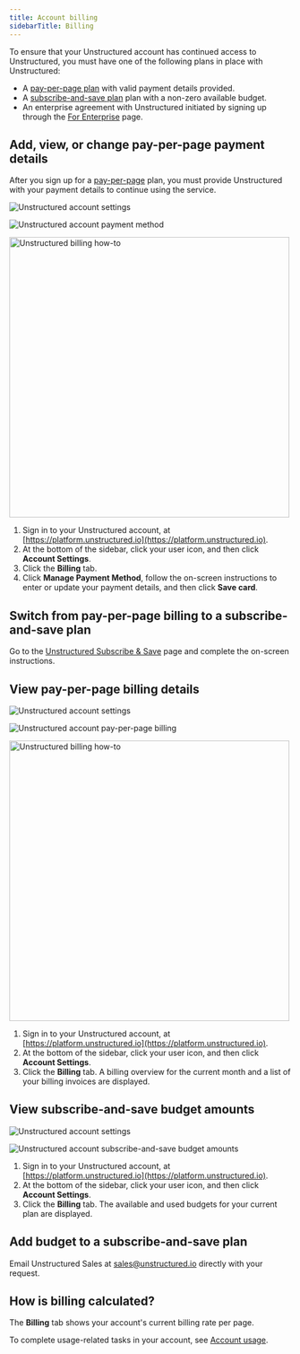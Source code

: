 ```yaml
---
title: Account billing
sidebarTitle: Billing
---
```


To ensure that your Unstructured account has continued access to Unstructured, you must have one of the following plans in place with Unstructured:

- A [pay-per-page plan](https://unstructured.io/developers#get-started) with valid payment details provided.
- A [subscribe-and-save plan](https://unstructured.io/subscribeandsave) plan with a non-zero available budget.
- An enterprise agreement with Unstructured initiated by signing up through the [For Enterprise](https://unstructured.io/enterprise) page.


<EnterpriseSelfHostedDifferences />

## Add, view, or change pay-per-page payment details

After you sign up for a [pay-per-page](https://unstructured.io/developers#get-started) plan, 
you must provide Unstructured with your payment details to continue using the service.

![Unstructured account settings](/img/ui/AccountSettings.png)

![Unstructured account payment method](/img/ui/AccountBillingPaymentMethod.png)

<img src="https://unstructured-tech-docs.s3.amazonaws.com/Unstructured-Platform-Billing.gif" alt="Unstructured billing how-to" width="500" />

1. Sign in to your Unstructured account, at [https://platform.unstructured.io](https://platform.unstructured.io).
2. At the bottom of the sidebar, click your user icon, and then click **Account Settings**.
3. Click the **Billing** tab.
4. Click **Manage Payment Method**, follow the on-screen instructions to enter or update your payment details, and then click **Save card**.

## Switch from pay-per-page billing to a subscribe-and-save plan

Go to the [Unstructured Subscribe & Save](https://unstructured.io/subscribeandsave) page and complete the on-screen instructions.

## View pay-per-page billing details

![Unstructured account settings](/img/ui/AccountSettings.png)

![Unstructured account pay-per-page billing](/img/ui/AccountBillingPayPerPage.png)

<img src="https://unstructured-tech-docs.s3.amazonaws.com/Unstructured-Platform-Billing.gif" alt="Unstructured billing how-to" width="500" />

1. Sign in to your Unstructured account, at [https://platform.unstructured.io](https://platform.unstructured.io).
2. At the bottom of the sidebar, click your user icon, and then click **Account Settings**.
3. Click the **Billing** tab. A billing overview for the current month and a list of your billing invoices are displayed.

## View subscribe-and-save budget amounts

![Unstructured account settings](/img/ui/AccountSettings.png)

![Unstructured account subscribe-and-save budget amounts](/img/ui/AccountBillingSubscribeAndSave.png)

1. Sign in to your Unstructured account, at [https://platform.unstructured.io](https://platform.unstructured.io).
2. At the bottom of the sidebar, click your user icon, and then click **Account Settings**.
3. Click the **Billing** tab. The available and used budgets for your current plan are displayed.

## Add budget to a subscribe-and-save plan

Email Unstructured Sales at [sales@unstructured.io](mailto:sales@unstructured.io) directly with your request.

## How is billing calculated?


<SharedPagesBilling />

The **Billing** tab shows your account's current billing rate per page.

To complete usage-related tasks in your account, see [Account usage](/ui/account/usage).